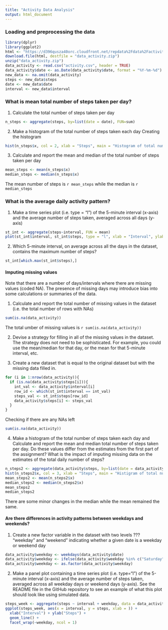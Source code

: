 ```yaml
---
title: "Activity Data Analysis"
output: html_document
---
```


### Loading and preprocessing the data
```r
library(dplyr)
library(ggplot2)
html <- "https://d396qusza40orc.cloudfront.net/repdata%2Fdata%2Factivity.zip"
download.file(html, destfile = "data_activity.zip")
unzip("data_activity.zip")
data_activity <- read.csv("activity.csv", header = TRUE)
data_activity$date <- as.Date(data_activity$date, format = "%Y-%m-%d")
new_data <- na.omit(data_activity)
steps <- new_data$steps
date <- new_data$date
interval <- new_data$interval
```
### What is mean total number of steps taken per day?

1. Calculate the total number of steps taken per day
```r
n_steps <- aggregate(steps, by=list(date = date), FUN=sum)
```

2. Make a histogram of the total number of steps taken each day
Creating the histogram
```r
hist(n_steps$x, col = 2, xlab = "Steps", main = "Histogram of total number of steps per day")
```

3. Calculate and report the mean and median of the total number of steps taken per day
```r
mean_steps <- mean(n_steps$x)
median_steps <- median(n_steps$x)
```
The mean number of steps is `r mean_steps` while the median is `r median_steps`

### What is the average daily activity pattern?

1. Make a time series plot (i.e. type = "l") of the 5-minute interval (x-axis) and the average number of steps taken, averaged across all days (y-axis)
```r
st_int <- aggregate(steps~interval, FUN = mean)
plot(st_int$interval, st_int$steps, type = "l", xlab = "Interval", ylab = "Average number of steps")
```

2. Which 5-minute interval, on average across all the days in the dataset,
contains the maximum number of steps?
```r
st_int[which.max(st_int$steps),]
```

#### Imputing missing values

Note that there are a number of days/intervals where there are missing values
(coded NA). The presence of missing days may introduce bias into some calculations
or summaries of the data.

1. Calculate and report the total number of missing values in the dataset (i.e. the total number of rows with NAs)

```r
sum(is.na(data_activity))
```
The total umber of missing values is `r sum(is.na(data_activity))`

2. Devise a strategy for filling in all of the missing values in the dataset.
The strategy does not need to be sophisticated. For example, you could use
the mean/median for that day, or the mean for that 5-minute interval, etc.

3. Create a new dataset that is equal to the original dataset but with the
missing data filled in.

```r
for (i in 1:nrow(data_activity)){
  if (is.na(data_activity$steps[i])){
    int_val <- data_activity$interval[i]
    row_id <- which(st_int$interval == int_val)
    steps_val <- st_int$steps[row_id]
    data_activity$steps[i] <- steps_val
  }
}
```
Checking if there are any NAs left
```r
sum(is.na(data_activity))
```


4. Make a histogram of the total number of steps taken each day and
Calculate and report the mean and median total number of steps taken per day.
Do these values differ from the estimates from the first part of the assignment?
What is the impact of imputing missing data on the estimates of the total daily
number of steps?

```r
n_steps2 <- aggregate(data_activity$steps, by=list(date = data_activity$date), FUN=sum)
hist(n_steps2$x, col = 3, xlab = "Steps", main = "Histigram of total number of steps per day")
mean_steps2 <- mean(n_steps2$x)
median_steps2 <- median(n_steps2$x)
mean_steps2
median_steps2
```
There are some minor changes in the median while the mean remained the same.

#### Are there differences in activity patterns between weekdays and weekends?

1. Create a new factor variable in the dataset with two levels ??? "weekday" and "weekend" indicating whether a given date is a weekday or weekend day

```r
data_activity$weekday <- weekdays(data_activity$date)
data_activity$weekday <- ifelse(data_activity$weekday %in% c("Saturday", "Sunday"), "Weekend", "Weekday")
data_activity$weekday <- as.factor(data_activity$weekday)
```

2. Make a panel plot containing a time series plot (i.e. type="l") of the 5-minute interval
(x-axis) and the average number of steps taken, averaged across all weekday days or weekend
days (y-axis). See the README file in the GitHub repository to see an example of what this
plot should look like using simulated data.

```r
steps_week <- aggregate(steps ~ interval + weekday, data = data_activity, mean)
ggplot(steps_week, aes(x = interval, y = steps, xlab = )) +
  xlab("Interval") + ylab("Steps") +
  geom_line() +
  facet_wrap(~weekday, ncol = 1)
```



